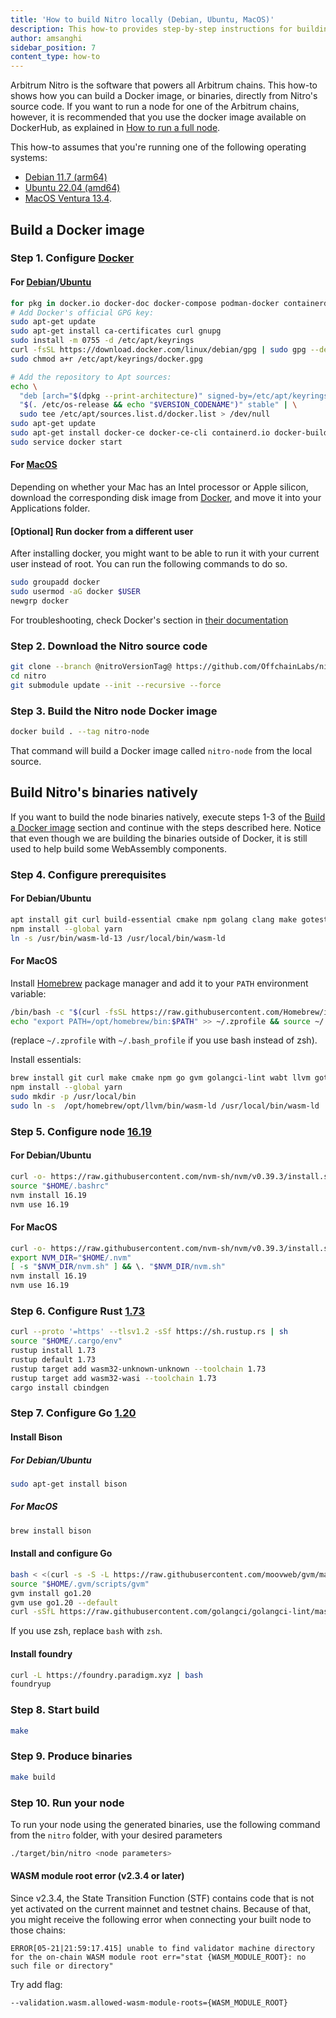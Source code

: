 ```yaml
---
title: 'How to build Nitro locally (Debian, Ubuntu, MacOS)'
description: This how-to provides step-by-step instructions for building Nitro locally using Docker on Debian, Ubuntu, or MacOS.
author: amsanghi
sidebar_position: 7
content_type: how-to
---
```



<PublicPreviewBannerPartial />

Arbitrum Nitro is the software that powers all Arbitrum chains. This how-to shows how you can build a Docker image, or binaries, directly from Nitro's source code. If you want to run a node for one of the Arbitrum chains, however, it is recommended that you use the docker image available on DockerHub, as explained in [How to run a full node](/run-arbitrum-node/03-run-full-node.mdx).

This how-to assumes that you're running one of the following operating systems:

- [Debian 11.7 (arm64)](https://cdimage.debian.org/cdimage/archive/11.7.0/arm64/iso-cd/debian-11.7.0-arm64-netinst.iso)
- [Ubuntu 22.04 (amd64)](https://releases.ubuntu.com/22.04.2/ubuntu-22.04.2-desktop-amd64.iso)
- [MacOS Ventura 13.4](https://developer.apple.com/documentation/macos-release-notes/macos-13_4-release-notes).

## Build a Docker image

### Step 1. Configure [Docker](https://docs.docker.com/engine/install)

#### For [Debian](https://docs.docker.com/engine/install/debian)/[Ubuntu](https://docs.docker.com/engine/install/ubuntu)

```bash
for pkg in docker.io docker-doc docker-compose podman-docker containerd runc; do sudo apt-get remove $pkg; done
# Add Docker's official GPG key:
sudo apt-get update
sudo apt-get install ca-certificates curl gnupg
sudo install -m 0755 -d /etc/apt/keyrings
curl -fsSL https://download.docker.com/linux/debian/gpg | sudo gpg --dearmor -o /etc/apt/keyrings/docker.gpg
sudo chmod a+r /etc/apt/keyrings/docker.gpg

# Add the repository to Apt sources:
echo \
  "deb [arch="$(dpkg --print-architecture)" signed-by=/etc/apt/keyrings/docker.gpg] https://download.docker.com/linux/debian \
  "$(. /etc/os-release && echo "$VERSION_CODENAME")" stable" | \
  sudo tee /etc/apt/sources.list.d/docker.list > /dev/null
sudo apt-get update
sudo apt-get install docker-ce docker-ce-cli containerd.io docker-buildx-plugin docker-compose-plugin
sudo service docker start
```

#### For [MacOS](https://docs.docker.com/desktop/install/mac-install/)

Depending on whether your Mac has an Intel processor or Apple silicon, download the corresponding disk image from [Docker](https://docs.docker.com/desktop/install/mac-install/), and move it into your Applications folder.

#### [Optional] Run docker from a different user

After installing docker, you might want to be able to run it with your current user instead of root. You can run the following commands to do so.

```bash
sudo groupadd docker
sudo usermod -aG docker $USER
newgrp docker
```

For troubleshooting, check Docker's section in [their documentation](https://docs.docker.com/engine/install/linux-postinstall/#manage-docker-as-a-non-root-user)

### Step 2. Download the Nitro source code

```bash
git clone --branch @nitroVersionTag@ https://github.com/OffchainLabs/nitro.git
cd nitro
git submodule update --init --recursive --force
```

### Step 3. Build the Nitro node Docker image

```bash
docker build . --tag nitro-node
```

That command will build a Docker image called `nitro-node` from the local source.

## Build Nitro's binaries natively

If you want to build the node binaries natively, execute steps 1-3 of the [Build a Docker image](#build-a-docker-image) section and continue with the steps described here. Notice that even though we are building the binaries outside of Docker, it is still used to help build some WebAssembly components.

### Step 4. Configure prerequisites

#### For Debian/Ubuntu

```bash
apt install git curl build-essential cmake npm golang clang make gotestsum wabt lld-13 python3
npm install --global yarn
ln -s /usr/bin/wasm-ld-13 /usr/local/bin/wasm-ld
```

#### For MacOS

Install [Homebrew](https://brew.sh/) package manager and add it to your `PATH` environment variable:

```bash
/bin/bash -c "$(curl -fsSL https://raw.githubusercontent.com/Homebrew/install/HEAD/install.sh)"
echo "export PATH=/opt/homebrew/bin:$PATH" >> ~/.zprofile && source ~/.zprofile
```

(replace `~/.zprofile` with `~/.bash_profile` if you use bash instead of zsh).

Install essentials:

```bash
brew install git curl make cmake npm go gvm golangci-lint wabt llvm gotestsum
npm install --global yarn
sudo mkdir -p /usr/local/bin
sudo ln -s  /opt/homebrew/opt/llvm/bin/wasm-ld /usr/local/bin/wasm-ld
```

### Step 5. Configure node [16.19](https://github.com/nvm-sh/nvm)

#### For Debian/Ubuntu

```bash
curl -o- https://raw.githubusercontent.com/nvm-sh/nvm/v0.39.3/install.sh | bash
source "$HOME/.bashrc"
nvm install 16.19
nvm use 16.19
```

#### For MacOS

```bash
curl -o- https://raw.githubusercontent.com/nvm-sh/nvm/v0.39.3/install.sh | bash
export NVM_DIR="$HOME/.nvm"
[ -s "$NVM_DIR/nvm.sh" ] && \. "$NVM_DIR/nvm.sh"
nvm install 16.19
nvm use 16.19
```

### Step 6. Configure Rust [1.73](https://www.rust-lang.org/tools/install)

```bash
curl --proto '=https' --tlsv1.2 -sSf https://sh.rustup.rs | sh
source "$HOME/.cargo/env"
rustup install 1.73
rustup default 1.73
rustup target add wasm32-unknown-unknown --toolchain 1.73
rustup target add wasm32-wasi --toolchain 1.73
cargo install cbindgen
```

### Step 7. Configure Go [1.20](https://github.com/moovweb/gvm)

#### Install Bison

##### For Debian/Ubuntu

```bash
sudo apt-get install bison
```

##### For MacOS

```bash
brew install bison
```

#### Install and configure Go

```bash
bash < <(curl -s -S -L https://raw.githubusercontent.com/moovweb/gvm/master/binscripts/gvm-installer)
source "$HOME/.gvm/scripts/gvm"
gvm install go1.20
gvm use go1.20 --default
curl -sSfL https://raw.githubusercontent.com/golangci/golangci-lint/master/install.sh | sh -s -- -b $(go env GOPATH)/bin v1.54.2
```

If you use zsh, replace `bash` with `zsh`.

#### Install foundry

```bash
curl -L https://foundry.paradigm.xyz | bash
foundryup
```

### Step 8. Start build

```bash
make
```

### Step 9. Produce binaries

```bash
make build
```

### Step 10. Run your node

To run your node using the generated binaries, use the following command from the `nitro` folder, with your desired parameters

```bash
./target/bin/nitro <node parameters>
```

#### WASM module root error (v2.3.4 or later)

Since v2.3.4, the State Transition Function (STF) contains code that is not yet activated on the current mainnet and testnet chains. Because of that, you might receive the following error when connecting your built node to those chains:

```
ERROR[05-21|21:59:17.415] unable to find validator machine directory for the on-chain WASM module root err="stat {WASM_MODULE_ROOT}: no such file or directory"
```

Try add flag:

```bash
--validation.wasm.allowed-wasm-module-roots={WASM_MODULE_ROOT}
```

